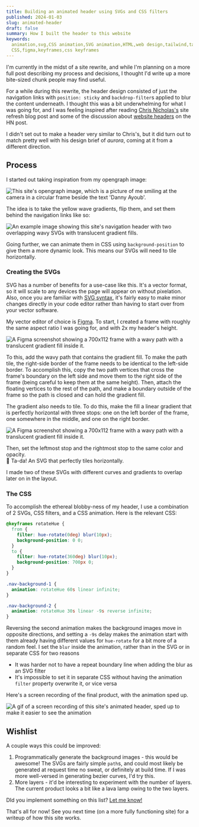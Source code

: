 ```yaml
---
title: Building an animated header using SVGs and CSS filters
published: 2024-01-03
slug: animated-header
draft: false
summary: How I built the header to this website
keywords:
  animation,svg,CSS animation,SVG animation,HTML,web design,tailwind,tailwind
  CSS,figma,keyframes,css keyframes
---
```


<PageTitle
  title="Building this site's header"
  subtitle="Put 2 SVG files, CSS filters, and keyframes in a small saucepan on low heat, let simmer 20 minutes."
  published="2024-01-03"
/>

I'm currently in the midst of a site rewrite, and while I'm planning on a more
full post describing my process and decisions, I thought I'd write up a more
bite-sized chunk people may find useful.

For a while during this rewrite, the header design consisted of just the
navigation links with `position: sticky` and `backdrop-filter`s applied to blur
the content underneath. I thought this was a bit underwhelming for what I was
going for, and I was feeling inspired after reading
[Chris Nicholas's](https://chrisnicholas.dev/blog/a-new-blog-for-2024) site
refresh blog post and some of the discussion about
[website headers](https://news.ycombinator.com/item?id=38842116) on the HN post.

I didn't set out to make a header very similar to Chris's, but it did turn out
to match pretty well with his design brief of _aurora_, coming at it from a
different direction.

## Process

I started out taking inspiration from my opengraph image:

<Image
  className="w-5/6 self-center rounded"
  src="/images/2024-1-3-aurora-header/og.png"
  width={1200}
  height={630}
  alt="This site's opengraph image, which is a picture of me smiling at the camera in a circular frame beside the text 'Danny Ayoub'."
/>

The idea is to take the yellow wave gradients, flip them, and set them behind
the navigation links like so:

<Image
  className="w-5/6 self-center rounded"
  src="/images/2024-1-3-aurora-header/fig-1.png"
  width={1102}
  height={240}
  alt="An example image showing this site's navigation header with two overlapping wavy SVGs with translucent gradient fills."
/>

Going further, we can animate them in CSS using `background-position` to give
them a more dynamic look. This means our SVGs will need to tile horizontally.

### Creating the SVGs

SVG has a number of benefits for a use-case like this. It's a vector format, so
it will scale to any devices the page will appear on without pixelation. Also,
once you are familiar with
[SVG syntax](https://developer.mozilla.org/en-US/docs/Web/SVG), it's fairly easy
to make minor changes directly in your code editor rather than having to start
over from your vector software.

My vector editor of choice is [Figma](https://figma.com). To start, I created a
frame with roughly the same aspect ratio I was going for, and with 2x my
header's height.

<Image
  className="w-5/6 self-center rounded"
  src="/images/2024-1-3-aurora-header/fig-2.png"
  width={1670}
  height={334}
  alt="A Figma screenshot showing a 700x112 frame with a wavy path with a translucent gradient fill inside it."
/>

To this, add the wavy path that contains the gradient fill. To make the path
tile, the right-side border of the frame needs to be identical to the left-side
border. To accomplish this, copy the two path vertices that cross the frame's
boundary on the left side and move them to the right side of the frame (being
careful to keep them at the same height). Then, attach the floating vertices to
the rest of the path, and make a boundary outside of the frame so the path is
closed and can hold the gradient fill.

The gradient also needs to tile. To do this, make the fill a linear gradient
that is perfectly horizontal with three stops: one on the left border of the
frame, one somewhere in the middle, and one on the right border.

<Image
  className="w-5/6 self-center rounded"
  src="/images/2024-1-3-aurora-header/fig-3.png"
  width={1924}
  height={1438}
  alt="A Figma screenshot showing a 700x112 frame with a wavy path with a translucent gradient fill inside it."
/>

Then, set the leftmost stop and the rightmost stop to the same color and
opacity.  
🎉 Ta-da! An SVG that perfectly tiles horizontally.

I made two of these SVGs with different curves and gradients to overlap later on
in the layout.

### The CSS

To accomplish the ethereal blobby-ness of my header, I use a combination of 2
SVGs, CSS filters, and a CSS animation. Here is the relevant CSS:

```css title="nav.css"
@keyframes rotateHue {
  from {
    filter: hue-rotate(0deg) blur(10px);
    background-position: 0 0;
  }
  to {
    filter: hue-rotate(360deg) blur(10px);
    background-position: 700px 0;
  }
}

.nav-background-1 {
  animation: rotateHue 60s linear infinite;
}

.nav-background-2 {
  animation: rotateHue 30s linear -9s reverse infinite;
}
```

Reversing the second animation makes the background images move in opposite
directions, and setting a `-9s` delay makes the animation start with them
already having different values for `hue-rotate` for a bit more of a random
feel. I set the `blur` inside the animation, rather than in the SVG or in
separate CSS for two reasons

- It was harder not to have a repeat boundary line when adding the blur as an
  SVG filter
- It's impossible to set it in separate CSS without having the animation
  `filter` property overwrite it, or vice versa

Here's a screen recording of the final product, with the animation sped up.

<Image
  className="w-5/6 self-center rounded"
  src="/images/2024-1-3-aurora-header/final.gif"
  width={1136}
  height={252}
  alt="A gif of a screen recording of this site's animated header, sped up to make it easier to see the animation"
/>

## Wishlist

A couple ways this could be improved:

1. Programmatically generate the background images - this would be awesome! The
   SVGs are fairly simple `path`s, and could most likely be generated at request
   time no sweat, or definitely at build time. If I was more well-versed in
   generating bezier curves, I'd try this.
2. More layers - it'd be interesting to experiment with the number of layers.
   The current product looks a bit like a lava lamp owing to the two layers.

DId you implement something on this list?
[Let me know!](mailto:daniel@ayoubd.com)

That's all for now! See you next time (on a more fully functioning site) for a
writeup of how this site works.

